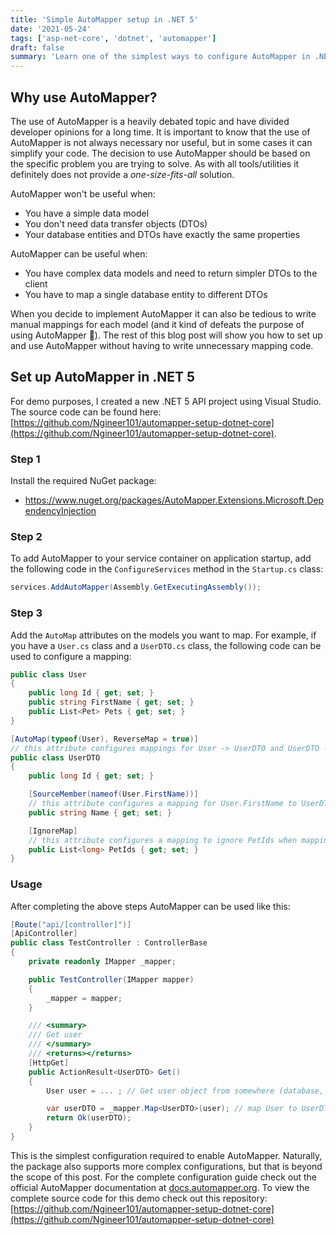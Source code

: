 ```yaml
---
title: 'Simple AutoMapper setup in .NET 5'
date: '2021-05-24'
tags: ['asp-net-core', 'dotnet', 'automapper']
draft: false
summary: 'Learn one of the simplest ways to configure AutoMapper in .NET 5'
---
```


## Why use AutoMapper?

The use of AutoMapper is a heavily debated topic and have divided developer opinions for a long time. It is
important to know that the use of AutoMapper is not always necessary nor useful, but in some cases it can
simplify your code. The decision to use AutoMapper should be based on the specific problem you are
trying to solve. As with all tools/utilities it definitely does not provide a _one-size-fits-all_ solution.

AutoMapper won't be useful when:

- You have a simple data model
- You don't need data transfer objects (DTOs)
- Your database entities and DTOs have exactly the same properties

AutoMapper can be useful when:

- You have complex data models and need to return simpler DTOs to the client
- You have to map a single database entity to different DTOs

When you decide to implement AutoMapper it can also be tedious to write manual mappings for each model (and it kind of defeats the
purpose of using AutoMapper 🙂). The rest of this blog post will show you how to set up and use AutoMapper without having to
write unnecessary mapping code.

## Set up AutoMapper in .NET 5

For demo purposes, I created a new .NET 5 API project using Visual Studio.
The source code can be found here: [https://github.com/Ngineer101/automapper-setup-dotnet-core](https://github.com/Ngineer101/automapper-setup-dotnet-core).

### Step 1

Install the required NuGet package:

- https://www.nuget.org/packages/AutoMapper.Extensions.Microsoft.DependencyInjection

### Step 2

To add AutoMapper to your service container on application startup, add the following code in the `ConfigureServices` method in the `Startup.cs` class:

```cs
services.AddAutoMapper(Assembly.GetExecutingAssembly());
```

### Step 3

Add the `AutoMap` attributes on the models you want to map. For example, if you have a `User.cs` class and a `UserDTO.cs` class, the following code
can be used to configure a mapping:

```cs
public class User
{
    public long Id { get; set; }
    public string FirstName { get; set; }
    public List<Pet> Pets { get; set; }
}

[AutoMap(typeof(User), ReverseMap = true)]
// this attribute configures mappings for User -> UserDTO and UserDTO -> User
public class UserDTO
{
    public long Id { get; set; }

    [SourceMember(nameof(User.FirstName))]
    // this attribute configures a mapping for User.FirstName to UserDTO.Name
    public string Name { get; set; }

    [IgnoreMap]
    // this attribute configures a mapping to ignore PetIds when mapping the user classes
    public List<long> PetIds { get; set; }
}
```

### Usage

After completing the above steps AutoMapper can be used like this:

```cs
[Route("api/[controller]")]
[ApiController]
public class TestController : ControllerBase
{
    private readonly IMapper _mapper;

    public TestController(IMapper mapper)
    {
        _mapper = mapper;
    }

    /// <summary>
    /// Get user
    /// </summary>
    /// <returns></returns>
    [HttpGet]
    public ActionResult<UserDTO> Get()
    {
        User user = ... ; // Get user object from somewhere (database, API, etc.)

        var userDTO = _mapper.Map<UserDTO>(user); // map User to UserDTO
        return Ok(userDTO);
    }
}
```

This is the simplest configuration required to enable AutoMapper. Naturally, the package also supports more complex configurations, but
that is beyond the scope of this post. For the complete configuration guide check out the official AutoMapper documentation at
[docs.automapper.org](https://docs.automapper.org/). To view the complete source code for this demo check out this repository:
[https://github.com/Ngineer101/automapper-setup-dotnet-core](https://github.com/Ngineer101/automapper-setup-dotnet-core)
